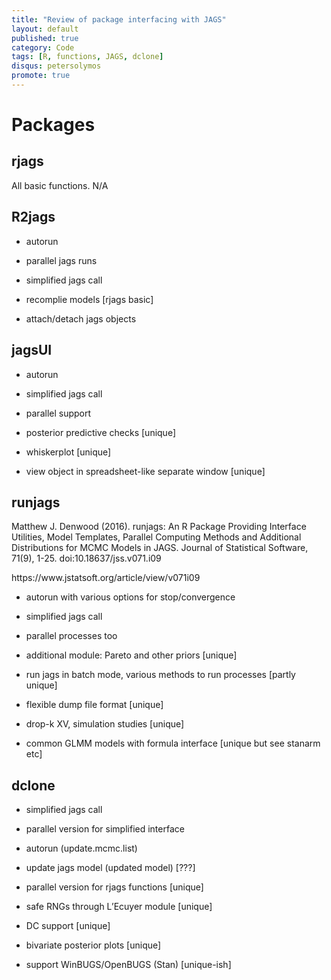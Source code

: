 ```yaml
---
title: "Review of package interfacing with JAGS"
layout: default
published: true
category: Code
tags: [R, functions, JAGS, dclone]
disqus: petersolymos
promote: true
---
```


# Packages

## rjags

All basic functions. N/A

## R2jags

* autorun
* parallel jags runs
* simplified jags call

* recomplie models [rjags basic]
* attach/detach jags objects

## jagsUI

* autorun
* simplified jags call
* parallel support

* posterior predictive checks [unique]
* whiskerplot [unique]
* view object in spreadsheet-like separate window [unique]

## runjags

Matthew J. Denwood (2016). runjags: An R Package Providing Interface Utilities, Model Templates, Parallel Computing Methods and Additional Distributions for MCMC Models in JAGS. Journal of Statistical Software, 71(9), 1-25. doi:10.18637/jss.v071.i09

https://www.jstatsoft.org/article/view/v071i09

* autorun with various options for stop/convergence
* simplified jags call 
* parallel processes too

* additional module: Pareto and other priors [unique]
* run jags in batch mode, various methods to run processes [partly unique]
* flexible dump file format [unique]
* drop-k XV, simulation studies [unique]
* common GLMM models with formula interface [unique but see stanarm etc]


## dclone

* simplified jags call
* parallel version for simplified interface
* autorun (update.mcmc.list)

* update jags model (updated model) [???]
* parallel version for rjags functions [unique]
* safe RNGs through L'Ecuyer module [unique]
* DC support [unique]
* bivariate posterior plots [unique]
* support WinBUGS/OpenBUGS (Stan) [unique-ish]


